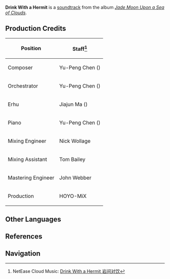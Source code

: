 {{Soundtrack Infobox
|title          =
|image          = Jade Moon Upon a Sea of Clouds.jpg
|album          = Jade Moon Upon a Sea of Clouds
|disc           = 2
|number         = 51
|featured       =
|featured2      =
|featured3      =
|featured_disc  =
|featured_disc2 =
|featured_disc3 =
|youtube_id     = c0jZ7sPyouE
|youtube_time   = 1442
|spotify_id     = 2UuZB5dZTjmJA5I6zZsHTJ
|played_in      = Liyue
|during         = [[Liyue]]
|domain         =
|previous       = Emerging Clouds
|next           = Moss Covered Path
}}
'''Drink With a Hermit''' is a [[soundtrack]] from the album ''[[Jade Moon Upon a Sea of Clouds]]''.

==Production Credits==
{| class="wikitable" style="text-align:left; height:0.5em"
! Position
! Staff<ref>NetEase Cloud Music: [https://music.163.com/#/song?id=1492276643 Drink With a Hermit 岩间对饮]</ref>
|-
! Composer
| Yu-Peng Chen ({{Lang|zh=陈致逸|mini=1}})
|-
! Orchestrator
| Yu-Peng Chen ({{Lang|zh=陈致逸|mini=1}})
|-
! Erhu
| Jiajun Ma ({{Lang|zh=马稼骏|mini=1}})
|-
! Piano
| Yu-Peng Chen ({{Lang|zh=陈致逸|mini=1}})
|-
! Mixing Engineer
| Nick Wollage
|-
! Mixing Assistant
| Tom Bailey
|-
! Mastering Engineer
| John Webber
|-
! Production
| HOYO-MiX
|}

==Other Languages==
{{Other Languages|default_hidden = 1
|en      = Drink With a Hermit
|zhs     = 岩间对饮
|zhs_rm  = Yánjiān Duìyǐn
|zht     = 岩間對飲
|zht_rm  = Yánjiān Duìyǐn
|ja      = 岩中で交わした盃
|ja_rm   = Iwanaka de Kawashita Sakazuki{{Assumed}}
}}

==References==
{{Reflist}}

==Navigation==
{{Soundtrack Navbox|Jade Moon Upon a Sea of Clouds}}